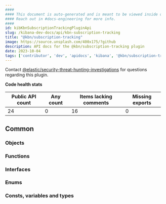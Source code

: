 ```yaml
---
####
#### This document is auto-generated and is meant to be viewed inside our experimental, new docs system.
#### Reach out in #docs-engineering for more info.
####
id: kibKbnSubscriptionTrackingPluginApi
slug: /kibana-dev-docs/api/kbn-subscription-tracking
title: "@kbn/subscription-tracking"
image: https://source.unsplash.com/400x175/?github
description: API docs for the @kbn/subscription-tracking plugin
date: 2023-10-04
tags: ['contributor', 'dev', 'apidocs', 'kibana', '@kbn/subscription-tracking']
---
```




Contact [@elastic/security-threat-hunting-investigations](https://github.com/orgs/elastic/teams/security-threat-hunting-investigations) for questions regarding this plugin.

**Code health stats**

| Public API count  | Any count | Items lacking comments | Missing exports |
|-------------------|-----------|------------------------|-----------------|
| 24 | 0 | 16 | 0 |

## Common

### Objects
<DocDefinitionList data={kbnSubscriptionTrackingObj.common.objects}/>

### Functions
<DocDefinitionList data={kbnSubscriptionTrackingObj.common.functions}/>

### Interfaces
<DocDefinitionList data={kbnSubscriptionTrackingObj.common.interfaces}/>

### Enums
<DocDefinitionList data={kbnSubscriptionTrackingObj.common.enums}/>

### Consts, variables and types
<DocDefinitionList data={kbnSubscriptionTrackingObj.common.misc}/>

